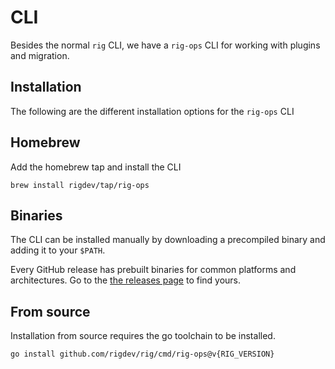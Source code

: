 # CLI


Besides the normal `rig` CLI, we have a `rig-ops` CLI for working with plugins and migration.

## Installation
The following are the different installation options for the `rig-ops` CLI

## Homebrew
Add the homebrew tap and install the CLI
```
brew install rigdev/tap/rig-ops
```

## Binaries
The CLI can be installed manually by downloading a precompiled binary and adding it to your `$PATH`.

Every GitHub release has prebuilt binaries for common platforms and architectures. Go to the [the releases
page](https://github.com/rigdev/rig/releases/latest) to find yours.

## From source
Installation from source requires the go toolchain to be installed.
<pre><code className="language-bash">go install github.com/rigdev/rig/cmd/rig-ops@v{RIG_VERSION}</code></pre>
